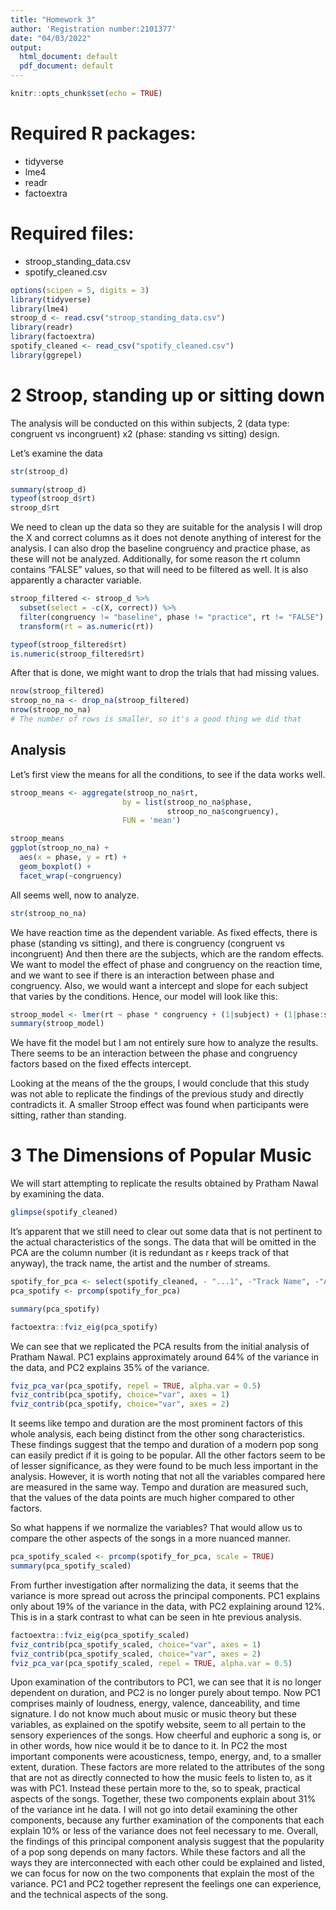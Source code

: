 ```yaml
---
title: "Homework 3"
author: 'Registration number:2101377'
date: "04/03/2022"
output:
  html_document: default
  pdf_document: default
---
```


```r
knitr::opts_chunk$set(echo = TRUE)
```

# Required R packages:
* tidyverse
* lme4
* readr
* factoextra

# Required files:
* stroop_standing_data.csv
* spotify_cleaned.csv

```r
options(scipen = 5, digits = 3)
library(tidyverse)
library(lme4)
stroop_d <- read.csv("stroop_standing_data.csv")
library(readr)
library(factoextra)
spotify_cleaned <- read_csv("spotify_cleaned.csv")
library(ggrepel)
```

# 2 Stroop, standing up or sitting down

The analysis will be conducted on this within subjects, 2 (data type: congruent vs incongruent) x2 (phase: standing vs sitting) design.

Let's examine the data

```r
str(stroop_d)
```


```r
summary(stroop_d)
typeof(stroop_d$rt)
stroop_d$rt
```

We need to clean up the data so they are suitable for the analysis
I will drop the X and correct columns as it does not denote anything of interest for the analysis. I can also drop the baseline congruency and practice phase, as these will not be analyzed.
Additionally, for some reason the rt column contains "FALSE" values, so that will need to be filtered as well. It is also apparently a character variable.

```r
stroop_filtered <- stroop_d %>%
  subset(select = -c(X, correct)) %>%
  filter(congruency != "baseline", phase != "practice", rt != "FALSE")  %>%
  transform(rt = as.numeric(rt))

typeof(stroop_filtered$rt)
is.numeric(stroop_filtered$rt)
```

After that is done, we might want to drop the trials that had missing values.

```r
nrow(stroop_filtered)
stroop_no_na <- drop_na(stroop_filtered)
nrow(stroop_no_na)
# The number of rows is smaller, so it's a good thing we did that
```

## Analysis
Let's first view the means for all the conditions, to see if the data works well.

```r
stroop_means <- aggregate(stroop_no_na$rt,
                         by = list(stroop_no_na$phase,
                                   stroop_no_na$congruency),
                         FUN = 'mean')
```

```r
stroop_means
ggplot(stroop_no_na) +
  aes(x = phase, y = rt) +
  geom_boxplot() +
  facet_wrap(~congruency)
```

All seems well, now to analyze.

```r
str(stroop_no_na)
```
We have reaction time as the dependent variable.
As fixed effects, there is phase (standing vs sitting), and there is congruency (congruent vs incongruent)
And then there are the subjects, which are the random effects.
We want to model the effect of phase and congruency on the reaction time, and we want to see if there is an interaction between phase and congruency.
Also, we would want a intercept and slope for each subject that varies by the conditions.
Hence, our model will look like this:

```r
stroop_model <- lmer(rt ~ phase * congruency + (1|subject) + (1|phase:subject) + (1|congruency:subject), stroop_no_na)
summary(stroop_model)
```

We have fit the model but I am not entirely sure how to analyze the results.
There seems to be an interaction between the phase and congruency factors based on the fixed effects intercept.

Looking at the means of the the groups, I would conclude that this study was not able to replicate the findings of the previous study and directly contradicts it. A smaller Stroop effect was found when participants were sitting, rather than standing.

# 3 The Dimensions of Popular Music
We will start attempting to replicate the results obtained by Pratham Nawal by examining the data.

```r
glimpse(spotify_cleaned)
```

It's apparent that we still need to clear out some data that is not pertinent to the actual characteristics of the songs. The data that will be omitted in the PCA are the column number (it is redundant as r keeps track of that anyway), the track name, the artist and the number of streams.

``` r
spotify_for_pca <- select(spotify_cleaned, - "...1", -"Track Name", -"Artist",-"Streams")
pca_spotify <- prcomp(spotify_for_pca)
```

``` r
summary(pca_spotify)
```

```r
factoextra::fviz_eig(pca_spotify)
```

We can see that we replicated the PCA results from the initial analysis of Pratham Nawal. PC1 explains approximately around 64% of the variance in the data, and PC2 explains 35% of the variance.

```r

fviz_pca_var(pca_spotify, repel = TRUE, alpha.var = 0.5) 
fviz_contrib(pca_spotify, choice="var", axes = 1)
fviz_contrib(pca_spotify, choice="var", axes = 2)
```

It seems like tempo and duration are the most prominent factors of this whole analysis, each being distinct from the other song characteristics. These findings suggest that the tempo and duration of a modern pop song can easily predict if it is going to be popular. All the other factors seem to be of lesser significance, as they were found to be much less important in the analysis. However, it is worth noting that not all the variables compared here are measured in the same way. Tempo and duration are measured such, that the values of the data points are much higher compared to other factors.

So what happens if we normalize the variables? That would allow us to compare the other aspects of the songs in a more nuanced manner. 

``` r
pca_spotify_scaled <- prcomp(spotify_for_pca, scale = TRUE)
summary(pca_spotify_scaled)
```

From further investigation after normalizing the data, it seems that the variance is more spread out across the principal components. PC1 explains only about 19% of the variance in the data, with PC2 explaining around 12%. This is in a stark contrast to what can be seen in hte previous analysis. 

``` r
factoextra::fviz_eig(pca_spotify_scaled)
fviz_contrib(pca_spotify_scaled, choice="var", axes = 1)
fviz_contrib(pca_spotify_scaled, choice="var", axes = 2)
fviz_pca_var(pca_spotify_scaled, repel = TRUE, alpha.var = 0.5)
```

Upon examination of the contributors to PC1, we can see that it is no longer dependent on duration, and PC2 is no longer purely about tempo.
Now PC1 comprises mainly of loudness, energy, valence, danceability, and time signature. I do not know much about music or music theory but these variables, as explained on the spotify website, seem to all pertain to the sensory experiences of the songs. How cheerful and euphoric a song is, or in other words, how nice would it be to dance to it.
In PC2 the most important components were acousticness, tempo, energy, and, to a smaller extent, duration. These factors are more related to the attributes of the song that are not as directly connected to how the music feels to listen to, as it was with PC1. Instead these pertain more to the, so to speak, practical aspects of the songs.
Together, these two components explain about 31% of the variance int he data. I will not go into detail examining the other components, because any further examination of the components that each explain 10% or less of the variance does not feel necessary to me.
Overall, the findings of this principal component analysis suggest that the popularity of a pop song depends on many factors. While these factors and all the ways they are interconnected with each other could be explained and listed, we can focus for now on the two components that explain the most of the variance. PC1 and PC2 together represent the feelings one can experience, and the technical aspects of the song. 
